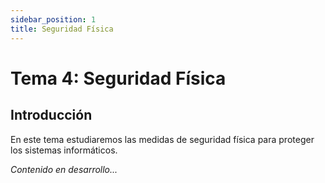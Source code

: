 ```yaml
---
sidebar_position: 1
title: Seguridad Física
---
```


# Tema 4: Seguridad Física

## Introducción

En este tema estudiaremos las medidas de seguridad física para proteger los sistemas informáticos.

*Contenido en desarrollo...*
